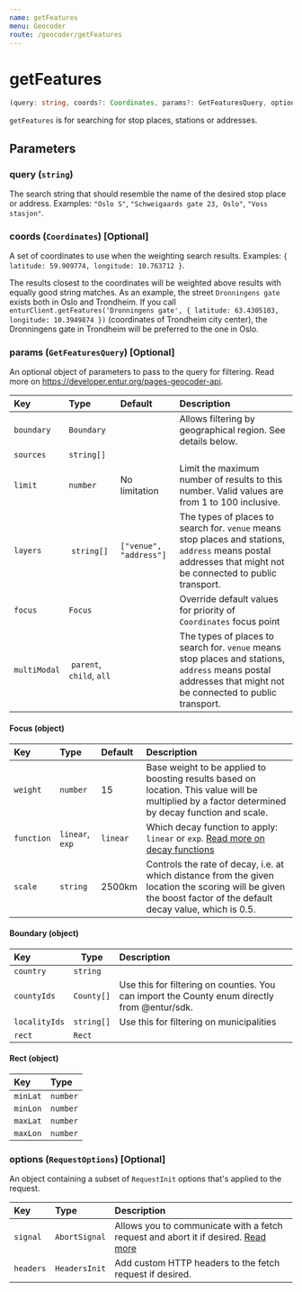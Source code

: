 ```yaml
---
name: getFeatures
menu: Geocoder
route: /geocoder/getFeatures
---
```


# getFeatures

```typescript
(query: string, coords?: Coordinates, params?: GetFeaturesQuery, options?: RequestOptions) => Promise<Array<Feature>>
```

`getFeatures` is for searching for stop places, stations or addresses.

## Parameters

### query (`string`)

The search string that should resemble the name of the desired stop place or address. Examples: `"Oslo S"`, `"Schweigaards gate 23, Oslo"`, `"Voss stasjon"`.

### coords (`Coordinates`) [Optional]

A set of coordinates to use when the weighting search results. Examples: `{ latitude: 59.909774, longitude: 10.763712 }`.

The results closest to the coordinates will be weighted above results with equally good string matches.
As an example, the street `Dronningens gate` exists both in Oslo and Trondheim. If you call `enturClient.getFeatures('Dronningens gate', { latitude: 63.4305103, longitude: 10.3949874 })` (coordinates of Trondheim city center), the Dronningens gate in Trondheim will be preferred to the one in Oslo.

### params (`GetFeaturesQuery`) [Optional]

An optional object of parameters to pass to the query for filtering. Read more on https://developer.entur.org/pages-geocoder-api.

| Key          | Type                      | Default                | Description                                                                                                                                                  |
| :----------- | :------------------------ | :--------------------- | :----------------------------------------------------------------------------------------------------------------------------------------------------------- |
| `boundary`   | `Boundary`                |                        | Allows filtering by geographical region. See details below.                                                                                                  |
| `sources`    | `string[]`                |                        |                                                                                                                                                              |
| `limit`      | `number`                  | No limitation          | Limit the maximum number of results to this number. Valid values are from 1 to 100 inclusive.                                                                |
| `layers`     |  `string[]`               | `["venue", "address"]` | The types of places to search for. `venue` means stop places and stations, `address` means postal addresses that might not be connected to public transport. |
| `focus`      | `Focus`                   |                        | Override default values for priority of `Coordinates` focus point                                                                                            |
| `multiModal` |  `parent`, `child`, `all` |                        | The types of places to search for. `venue` means stop places and stations, `address` means postal addresses that might not be connected to public transport. |

#### Focus (object)

| Key        | Type            | Default  | Description                                                                                                                                                        |
| :--------- | :-------------- | :------- | :----------------------------------------------------------------------------------------------------------------------------------------------------------------- |
| `weight`   | `number`        | 15       | Base weight to be applied to boosting results based on location. This value will be multiplied by a factor determined by decay function and scale.                 |
| `function` | `linear`, `exp` | `linear` | Which decay function to apply: `linear` or `exp`. [Read more on decay functions](https://www.elastic.co/guide/en/elasticsearch/guide/current/decay-functions.html) |
| `scale`    | `string`        | 2500km   | Controls the rate of decay, i.e. at which distance from the given location the scoring will be given the boost factor of the default decay value, which is 0.5.    |

#### Boundary (object)

| Key           | Type       | Description                                                                                  |
| :------------ | ---------- | :------------------------------------------------------------------------------------------- |
| `country`     | `string`   |                                                                                              |
| `countyIds`   | `County[]` | Use this for filtering on counties. You can import the County enum directly from @entur/sdk. |
| `localityIds` | `string[]` | Use this for filtering on municipalities                                                     |
| `rect`        | `Rect`     |                                                                                              |

#### Rect (object)

| Key      | Type     |
| :------- | :------- |
| `minLat` | `number` |
| `minLon` | `number` |
| `maxLat` | `number` |
| `maxLon` | `number` |

### options (`RequestOptions`) [Optional]

An object containing a subset of `RequestInit` options that's applied to the request.

| Key       | Type          | Description                                                                                                                                       |
| :-------- | :------------ | :------------------------------------------------------------------------------------------------------------------------------------------------ |
| `signal`  | `AbortSignal` | Allows you to communicate with a fetch request and abort it if desired. [Read more](https://developer.mozilla.org/en-US/docs/Web/API/AbortSignal) |
| `headers` | `HeadersInit` | Add custom HTTP headers to the fetch request if desired.                                                                                          |
